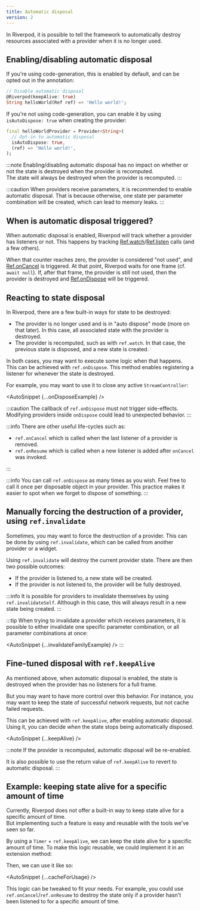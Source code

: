 ```yaml
---
title: Automatic disposal
version: 2
---
```


In Riverpod, it is possible to tell the framework to automatically
destroy resources associated with a provider when it is no longer used.

## Enabling/disabling automatic disposal

If you're using code-generation, this is enabled by default, and can be opted
out in the annotation:
```dart
// Disable automatic disposal
@Riverpod(keepAlive: true)
String helloWorld(Ref ref) => 'Hello world!';
```

If you're not using code-generation, you can enable it by using `isAutoDispose: true`
when creating the provider:
```dart
final helloWorldProvider = Provider<String>(
  // Opt-in to automatic disposal
  isAutoDispose: true,
  (ref) => 'Hello world!',
);
```

:::note
Enabling/disabling automatic disposal has no impact on whether or not
the state is destroyed when the provider is recomputed.  
The state will always be destroyed when the provider is recomputed.
:::

:::caution
When providers receive parameters, it is recommended to enable automatic disposal.
That is because otherwise, one state per parameter combination will be created,
which can lead to memory leaks.
:::

## When is automatic disposal triggered?

When automatic disposal is enabled, Riverpod will track whether a provider has listeners or not.
This happens by tracking [Ref.watch](https://pub.dev/documentation/hooks_riverpod/3.0.0-dev.17/hooks_riverpod/Ref/watch.html)/[Ref.listen](https://pub.dev/documentation/hooks_riverpod/3.0.0-dev.17/hooks_riverpod/Ref/listen.html)
calls (and a few others).  

When that counter reaches zero, the provider is considered "not used", and
[Ref.onCancel](https://pub.dev/documentation/hooks_riverpod/3.0.0-dev.17/hooks_riverpod/Ref/onCancel.html)
is triggered. 
At that point, Riverpod waits for one frame (cf. `await null`). If, after that frame,
the provider is still not used, then the provider is destroyed and
[Ref.onDispose](https://pub.dev/documentation/hooks_riverpod/3.0.0-dev.17/hooks_riverpod/Ref/onDispose.html)
will be triggered.
## Reacting to state disposal

In Riverpod, there are a few built-in ways for state to be destroyed:

- The provider is no longer used and is in "auto dispose" mode (more on that later).
  In this case, all associated state with the provider is destroyed.
- The provider is recomputed, such as with `ref.watch`.
  In that case, the previous state is disposed, and a new state is created.

In both cases, you may want to execute some logic when that happens.  
This can be achieved with `ref.onDispose`. This method enables
registering a listener for whenever the state is destroyed.

For example, you may want to use it to close any active `StreamController`:

<AutoSnippet {...onDisposeExample} />

:::caution
The callback of `ref.onDispose` must not trigger side-effects.
Modifying providers inside `onDispose` could lead to unexpected behavior.
:::

:::info
There are other useful life-cycles such as:

- `ref.onCancel` which is called when the last listener of a provider is removed.
- `ref.onResume` which is called when a new listener is added after `onCancel` was invoked.

:::

:::info
You can call `ref.onDispose` as many times as you wish.
Feel free to call it once per disposable object in your provider. This practice
makes it easier to spot when we forget to dispose of something.
:::

## Manually forcing the destruction of a provider, using `ref.invalidate`

Sometimes, you may want to force the destruction of a provider.
This can be done by using `ref.invalidate`, which can be called from another
provider or a widget.

Using `ref.invalidate` will destroy the current provider state.
There are then two possible outcomes:

- If the provider is listened to, a new state will be created.
- If the provider is not listened to, the provider will be fully destroyed.

<AutoSnippet raw={invalidateExample} />

:::info
It is possible for providers to invalidate themselves by using `ref.invalidateSelf`.
Although in this case, this will always result in a new state being created.
:::

:::tip
When trying to invalidate a provider which receives parameters,
it is possible to either invalidate one specific parameter combination,
or all parameter combinations at once:

<AutoSnippet {...invalidateFamilyExample} />
:::

## Fine-tuned disposal with `ref.keepAlive`

As mentioned above, when automatic disposal is enabled, the state is destroyed
when the provider has no listeners for a full frame.

But you may want to have more control over this behavior. For instance,
you may want to keep the state of successful network requests,
but not cache failed requests.

This can be achieved with `ref.keepAlive`, after enabling automatic disposal.
Using it, you can decide _when_ the state stops being automatically disposed.

<AutoSnippet {...keepAlive} />

:::note
If the provider is recomputed, automatic disposal will be re-enabled.

It is also possible to use the return value of `ref.keepAlive` to
revert to automatic disposal.
:::

## Example: keeping state alive for a specific amount of time

Currently, Riverpod does not offer a built-in way to keep state alive
for a specific amount of time.  
But implementing such a feature is easy and reusable with the tools we've seen so far.

By using a `Timer` + `ref.keepAlive`, we can keep the state alive for a specific amount of time.
To make this logic reusable, we could implement it in an extension method:

<AutoSnippet raw={cacheForExtension} />

Then, we can use it like so:

<AutoSnippet {...cacheForUsage} />

This logic can be tweaked to fit your needs. 
For example, you could use `ref.onCancel`/`ref.onResume` to destroy the state
only if a provider hasn't been listened to for a specific amount of time.
